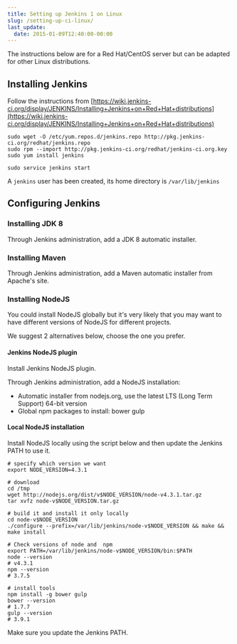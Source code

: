 ```yaml
---
title: Setting up Jenkins 1 on Linux
slug: /setting-up-ci-linux/
last_update:
  date: 2015-01-09T12:40:00-00:00
---
```


The instructions below are for a Red Hat/CentOS server but can be adapted for other Linux distributions.


## Installing Jenkins

Follow the instructions from [https://wiki.jenkins-ci.org/display/JENKINS/Installing+Jenkins+on+Red+Hat+distributions](https://wiki.jenkins-ci.org/display/JENKINS/Installing+Jenkins+on+Red+Hat+distributions)

```shell
sudo wget -O /etc/yum.repos.d/jenkins.repo http://pkg.jenkins-ci.org/redhat/jenkins.repo
sudo rpm --import http://pkg.jenkins-ci.org/redhat/jenkins-ci.org.key
sudo yum install jenkins

sudo service jenkins start
```

A `jenkins` user has been created, its home directory is `/var/lib/jenkins`


## Configuring Jenkins

### Installing JDK 8

Through Jenkins administration, add a JDK 8 automatic installer.

### Installing Maven

Through Jenkins administration, add a Maven automatic installer from Apache's site.

### Installing NodeJS

You could install NodeJS globally but it's very likely that you may want to have different versions of NodeJS for different projects.

We suggest 2 alternatives below, choose the one you prefer.

#### Jenkins NodeJS plugin

Install Jenkins NodeJS plugin.

Through Jenkins administration, add a NodeJS installation:

- Automatic installer from nodejs.org, use the latest LTS (Long Term Support) 64-bit version
- Global npm packages to install: bower gulp

#### Local NodeJS installation

Install NodeJS locally using the script below and then update the Jenkins PATH to use it.

```shell
# specify which version we want
export NODE_VERSION=4.3.1

# download
cd /tmp
wget http://nodejs.org/dist/v$NODE_VERSION/node-v4.3.1.tar.gz
tar xvfz node-v$NODE_VERSION.tar.gz

# build it and install it only locally
cd node-v$NODE_VERSION
./configure --prefix=/var/lib/jenkins/node-v$NODE_VERSION && make && make install

# Check versions of node and  npm
export PATH=/var/lib/jenkins/node-v$NODE_VERSION/bin:$PATH
node --version
# v4.3.1
npm --version
# 3.7.5

# install tools
npm install -g bower gulp
bower --version
# 1.7.7
gulp --version
# 3.9.1
```

Make sure you update the Jenkins PATH.
